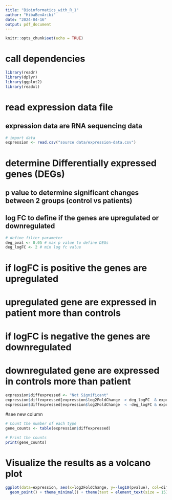 ---
title: "Bioinformatics_with_R_1"
author: "HibaBenAribi"
date: "2024-04-16"
output: pdf_document
---

```{r setup, include=FALSE}
knitr::opts_chunk$set(echo = TRUE)
```
# call dependencies
```{r }
library(readr)
library(dplyr)
library(ggplot2)
library(readxl)
```
# read expression data file
## expression data are RNA sequencing data
```{r }
# import data
expression <- read.csv("source data/expression-data.csv")
```
# determine Differentially expressed genes (DEGs)
## p value to determine significant changes between 2 groups (control vs patients)
## log FC to define if the genes are upregulated or downregulated


```{r }
# define filter parameter
deg_pval <- 0.05 # max p value to define DEGs
deg_logFC <- 2 # min log fc value 

```

# if logFC is positive the genes are upregulated
# upregulated gene are expressed in patient more than controls

# if logFC is negative the genes are downregulated
# downregulated gene are expressed in  controls more than  patient
```{r }
expression$diffexpressed <- "Not Significant"
expression$diffexpressed[expression$log2FoldChange  > deg_logFC  & expression$pvalue < deg_pval ] <- "Upregulated genes"
expression$diffexpressed[expression$log2FoldChange  < -deg_logFC & expression$pvalue < deg_pval] <- "Downregulated genes"
```

#see new column
```{r }
# Count the number of each type
gene_counts <- table(expression$diffexpressed)

# Print the counts
print(gene_counts)
```
# Visualize the results as a volcano plot
```{r }
ggplot(data=expression, aes(x=log2FoldChange, y=-log10(pvalue), col=diffexpressed)) +
  geom_point() + theme_minimal() + theme(text = element_text(size = 15))
```